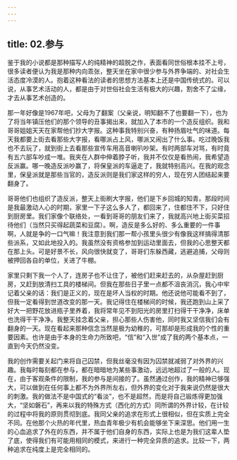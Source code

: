 ```yaml
---
---
---
```

title: 02.参与
---




鉴于我的小说都是那种描写人的纯精神的超脱之作，表面看同世俗根本挂不上号，很多读者便认为我是那种内向乖张，整天坐在家中很少参与外界争端的、对社会生活态度冷漠的人。抱着这种看法的读者的思想方法基本上还是中国传统式的。可以说，从事艺术活动的人，都是由于对世俗社会生活有极大的兴趣，割舍不了尘缘，才去从事艺术创造的。

那一年好像是1967年吧，父母为了翻案（父亲说，明知翻不了也要翻一下），也为了将当年镇压他们的那个领导的丑事揭出来，就加入了本市的一个造反组织。我和哥哥姐姐天天在家帮他们抄大字报。这种事我特别兴奋，有种扬眉吐气的味道。每天我都要上街去看那些大字报，看哪派占上风，哪派又闹出了什么事。吃过晚饭我也不去玩了，就到街上去看那些宣传车用高音喇叭吵架。有时两部车对骂，有时竟有五六部车吵成一堆。我夹在人群中伸着脖子听，我并不仅仅是看热闹，我希望造反派赢。哪一晚造反派吵赢了，将保皇派的车逼走了，我就特别高兴。在我的观念里，保皇派就是那些当官的，造反派则是我们家这样的穷人，现在穷人团结起来要翻身了。

哥哥他们也组织了造反派，整天上街刷大字报，他们是下乡回城的知青。那段时间是我最激动人心的时期，家里一下子这么多人了，都回来了，住都住不下，只好住到厨房里。我们家像个联络处，一看到哥哥的朋友们来了，我就高兴地上街买菜招待他们（当然只买得起蔬菜和豆腐）。啊，造反是多么好的、多么重要的一件事啊，人就是争的一口气嘛！我注意到我们那一帮小孩里头很少有像我这样搞得清那些派系，又如此地投入的。我虽然没有资格参加到运动里面去，但我的心思整天都在那上头。可是好景不长，风向很快就变了，哥哥们东躲西藏，逃避追捕，父母则被押回各自的单位，关进了牛棚。

家里只剩下我一个人了，连房子也不让住了，被他们赶来赶去的，从杂屋赶到厨房，又赶到放清扫工具的楼梯间。但我在那些日子里一点都不沮丧消沉，我心中牢记着父亲的话：我们是正义的，现在是坏人当权的时期。他还说他可能看不到了，但我一定看得到世道改变的那一天。我记得住在楼梯间的时候，我还跑到山上采了好大一把野花放进瓶子里养着，我将常年见不到阳光的房里打扫得干干净净，床单也洗得干干净净。我整天挂念着父亲，担心那些人伤害他，同时我又坚信我们会有翻身的一天。现在看起来那种信念当然是极为幼稚的，可那却是形成我的个性的重要因素。也许是由于本身的生命力所致吧，“信”和“入世”成了我的两个基本点，一直到今天仍然没变。

我的创作需要关起门来将自己囚禁，但我丝毫没有因为囚禁就减弱了对外界的兴趣。我每时每刻都在参与，都在暗暗地为某些事激动，远远地超过了一般的人。现在，由于客观条件的限制，我的参与是间接的了。虽然通过创作，我的精神已够强大，可以做到在任何事上都不为外界所左右，但外界的变化对于我来说仍然是很大的刺激。我的做法不是中国式的“看淡”，也不是超然，而是将自己锻炼得更加强大，“坚如磐石”，再来以我的特殊方式（西化的方式）同所谓的外界计较，在计较的过程中将我的原则贯彻到底。我同父亲的追求在形式上很相似，但在实质上完全不同。在他那个火热的年代里，热血青年极少有机会能够坐下来深思。他们用一生的心血追求了外在的东西，并不属于他们自身的东西，实际上也是为我们这辈人垫了底，使得我们有可能用相同的模式，来进行一种完全异质的追求。比较一下，两种追求在纯度上是完全相同的。